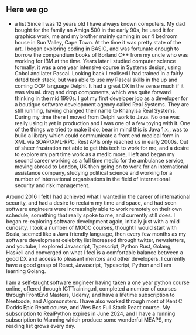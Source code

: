 ## Here we go
- a list
Since I was 12 years old I have always known computers. My dad bought for the family an Amiga 500 in the early 90s, he used it for graphics work, me and my brother mainly gaming in our 4 bedroom house in Sun Valley, Cape Town. At the time it was pretty state of the art. I began exploring coding in BASIC, and was fortunate enough to borrow the compendium books of Borland C++ from my uncle who was working for IBM at the time. Years later I studied computer science formally, it was a one year intensive course in Systems design, using Cobol and later Pascal. Looking back I realised I had trained in a fairly dated tech stack, but was able to use my Pascal skills in the up and coming OOP language Delphi. It had a great DX in the sense much if it was visual. drag and drop components, which was quite forward thinking in the mid 1990s. I got my first developer job as a developer for a boutique software development agency called Real Systems. They are still running, having changed their name to Khanyisa Real Systems. During my time there I moved from Delphi work to Java. No one was really using it yet in production and I was one of a few toying with it. One of the things we tried to make it do, bear in mind this is Java 1.x., was to build a library which could communicate a front end medical form in XML via SOAP/XML-RPC. Rest APIs only reached us in early 2000s. Out of sheer frustration not able to get this tech to work for me, and a desire to explore my part time work as a medic more, I left and began my second career working as a full time medic for the ambulance service, moving abroad to London, UK then going on to work for an international assistance company, studying political science and working for a number of international organisations in the field of international security and risk management. 

Around 2016 I felt I had achieved what I wanted in the career of international security, and had a desire to reclaim my time and space, and had seen software engineers were increasingly able to work remotely on their own schedule, something that really spoke to me, and currently still does. I began re-exploring software development again, initially just with a mild curiosity, I took a number of MOOC courses, thought I would start with Scala, seemed like a Java friendly language, then every few months as my software development celebrity list increased through twitter, newsletters, and youtube, I explored Javascript, Typescript, Python Rust, Golang, Haskell and converged on what I feel is a comfortable balance between a good DX and access to pleasant mentors and other developers. I currently have a good grasp of React, Javascript, Typescript, Python and I am learning Golang.

I am a self-taught software engineer having taken a one year python course online, offered through ICTTraining.nl, completed a number of courses through FrontEnd Masters, Udemy, and have a lifetime subscription to Neetcode, and Algomonsters. I have also worked through most of Kent C Dodds Epic React course, and Wes Bos Full Stack React course. My subscription to RealPython expires in June 2024, and I have a running subscription to Manning which produce some wonderful MEAPS, my reading list grows every day.





